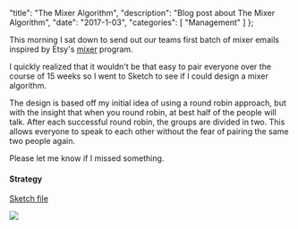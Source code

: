   "title": "The Mixer Algorithm",
  "description": "Blog post about The Mixer Algorithm",
  "date": "2017-1-03",
  "categories": [
    "Management"
  ]
};

This morning I sat down to send out our teams first batch of mixer emails inspired by Etsy's [mixer](https://codeascraft.com/2015/09/15/assisted-serendipity/) program.

I quickly realized that it wouldn't be that easy to pair everyone over the course of 15 weeks so I went to Sketch to see if I could design a mixer algorithm.

The design is based off my initial idea of using a round robin approach, but with the insight that when you round robin,
at best half of the people will talk. After each successful round robin, the groups are divided in two. This allows everyone to
speak to each other without the fear of pairing the same two people again.

Please let me know if I missed something.

#### Strategy

[Sketch file](https://drive.google.com/open?id=0B1bSIiYDdD84VExnN3pibmE3VmM)

![](https://cloud.githubusercontent.com/assets/254562/21610847/509dd882-d198-11e6-9263-5bae3b0c67c0.jpg)